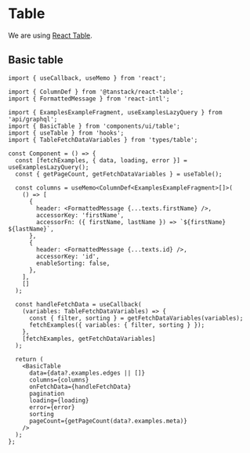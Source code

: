
<Meta title="Instructions/Table" />

# Table

We are using [React Table](https://tanstack.com/table/v8).

## Basic table

```tsx
import { useCallback, useMemo } from 'react';

import { ColumnDef } from '@tanstack/react-table';
import { FormattedMessage } from 'react-intl';

import { ExamplesExampleFragment, useExamplesLazyQuery } from 'api/graphql';
import { BasicTable } from 'components/ui/table';
import { useTable } from 'hooks';
import { TableFetchDataVariables } from 'types/table';

const Component = () => {
  const [fetchExamples, { data, loading, error }] = useExamplesLazyQuery();
  const { getPageCount, getFetchDataVariables } = useTable();

  const columns = useMemo<ColumnDef<ExamplesExampleFragment>[]>(
    () => [
      {
        header: <FormattedMessage {...texts.firstName} />,
        accessorKey: 'firstName',
        accessorFn: ({ firstName, lastName }) => `${firstName} ${lastName}`,
      },
      {
        header: <FormattedMessage {...texts.id} />,
        accessorKey: 'id',
        enableSorting: false,
      },
    ],
    []
  );

  const handleFetchData = useCallback(
    (variables: TableFetchDataVariables) => {
      const { filter, sorting } = getFetchDataVariables(variables);
      fetchExamples({ variables: { filter, sorting } });
    },
    [fetchExamples, getFetchDataVariables]
  );

  return (
    <BasicTable
      data={data?.examples.edges || []}
      columns={columns}
      onFetchData={handleFetchData}
      pagination
      loading={loading}
      error={error}
      sorting
      pageCount={getPageCount(data?.examples.meta)}
    />
  );
};
```
